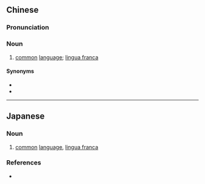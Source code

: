 {{also|共通语}}
==Chinese==
{{zh-forms|s=共通语|type=21}}

===Pronunciation===
{{zh-pron
|m=gòngtōngyǔ
|cat=n
}}

===Noun===
{{zh-noun}}

# [[common]] [[language]]; [[lingua franca]]

====Synonyms====
* {{zh-l|交際語}}
* {{zh-l|通用語}}

----

==Japanese==
{{ja-kanjitab|きょう|つう|ご|yomi=on}}
{{wikipedia|Japanese dialects}}

===Noun===
{{ja-noun|きょうつうご}}

# [[common]] [[language]], [[lingua franca]]
#: {{ja-usex|英語は世界の'''共通語'''だ。|えいご は せかい の '''きょうつうご''' だ。|English is the common language of the world.}}

===References===
* {{R:Kojien}}